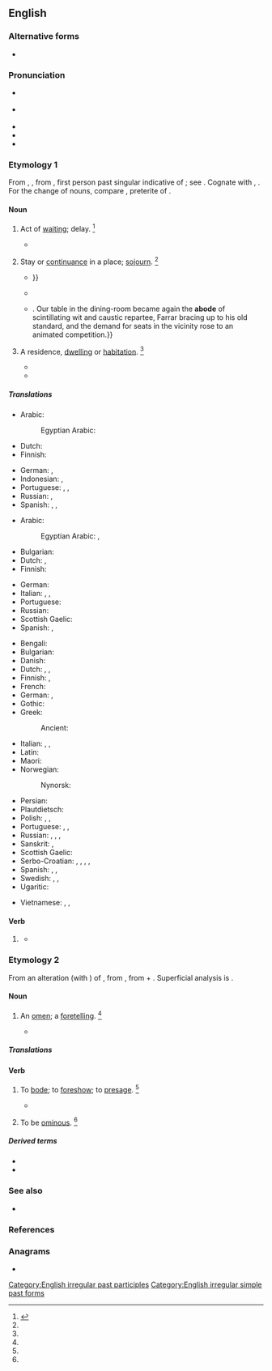 ==English==

===Alternative forms===
* {{l|en|abood}} {{qualifier|obsolete}}

===Pronunciation===
* {{a|RP}} {{IPA|en|/əˈbəʊd/}}
* {{a|US}} {{IPA|en|/əˈboʊd/|[ʔəˈboʊːd̥̚]}}
* {{audio|en|en-in-abode.ogg|Audio (IN)}}
* {{audio|en|en-us-abode.ogg|Audio (US)}}
* {{rhymes|en|əʊd|s=2}}

===Etymology 1===
From {{inh|en|enm|abod}}, {{m|ang|abad}}, from {{inh|en|ang|ābād}}, first person past singular indicative of {{m|ang|ābīdan||to abide}}; see {{m|en|abide}}. Cognate with {{cog|sco|abade}}, {{m|sco|abaid||abode}}. For the change of nouns, compare {{m|en|abode|id=verb}}, preterite of {{m|en|abide}}.

====Noun====
{{en-noun}}

# {{lb|en|obsolete}} Act of [[waiting]]; delay. {{defdate|Attested from (1150 to 1350) to the early 17<sup>th</sup> century.}}<ref name=SOED>{{R:SOED5|page=6}}</ref>
#* {{quote-book|en|year=1590|author={{w|Edmund Spenser}}|title={{w|The Faerie Queene}}|section=III.viii|passage=Vpon his Courser set the louely lode, / And with her fled away without '''abode'''.}}
# {{lb|en|dated|or|legal}} Stay or [[continuance]] in a place; [[sojourn]]. {{defdate|Attested from (1350 to 1470) to the mid 18<sup>th</sup> century.}}<ref name=SOED/>
#* {{quote-book|en|year=1661|author={{w|John Fell (bishop)|John Fell Summary}}|url=http://archive.org/stream/a615775104worduoft/a615775104worduoft_djvu.txt|title=The Life of the most learned, reverend and pious Dr. H. Hammond|passage=During the whole time of his '''abode''' in the university he generally spent thirteen hours of the day in study; by which assiduity besides an exact dispatch of the whole course of philosophy, he read over in a manner all classic authors that are extant{{...}}}}
#* {{quote-book|en|year=1749|author={{w|Henry Fielding}}|title={{w|The History of Tom Jones, a Foundling}}|volume=2|location=London|publisher=Millar|oclc=833558210|page=289|passage=You behold, Sir, how he waxeth Wroth at your '''Abode''' here.}}
#* {{RQ:Churchill Celebrity|chapter=8|passage=The humor of my proposition appealed more strongly to Miss Trevor than I had looked for, and from that time forward she became her old self again;{{...}}. Our table in the dining-room became again the '''abode''' of scintillating wit and caustic repartee, Farrar bracing up to his old standard, and the demand for seats in the vicinity rose to an animated competition.}}
# {{lb|en|formal}} A residence, [[dwelling]] or [[habitation]]. {{defdate|First attested from around 1350 to 1470.}}<ref name=SOED/>
#: {{syn|en|Thesaurus:abode}}
#: {{ux|en|of no fixed '''abode'''}}
#* {{quote-book|en|year=1814|author={{w|William Wordsworth}}|title=The Excursion|location=London|publisher=s.n.|oclc=230680036|page=236|passage=Come let me lead you to our poor '''Abode'''.}}
#* {{RQ:Burroughs Gods of Mars|chapter=Thuvia|page=61|passage=“I am of another world. I am John Carter, Prince of the House of Tardos Mors, Jeddak of Helium.  Perchance some faint rumour of me may have leaked within the confines of your hellish '''abode'''.” }}

=====Translations=====
{{trans-top|obsolete: act of waiting}}
* Arabic: {{t|ar|بَقَاء|m}}
*: Egyptian Arabic: {{t|arz|قعاد|m|tr='uʕād|sc=Arab}}
* Dutch: {{t+|nl|wachten}}
* Finnish: {{t+|fi|viivytys}}
{{trans-mid}}
* German: {{t|de|Verweilen|n}}, {{t+|de|Warten|n}}
* Indonesian: {{t+|id|baka}}, {{t+|id|kekal}}
* Portuguese: {{t+|pt|espera|f}}, {{t+|pt|atraso|m}}, {{t+|pt|aguardar}}
* Russian: {{t+|ru|заде́ржка|f}}, {{t+|ru|промедле́ние|n}}
* Spanish: {{t+|es|espera|f}}, {{t+|es|atraso|m}}, {{t+|es|retraso|m}}
{{trans-bottom}}

{{trans-top|stay or continuance in a place; sojourn}}
* Arabic: {{t|ar|إِقَامَة|f}}
*: Egyptian Arabic: {{t|arz|قعدة|f|tr='aʕda|sc=Arab}}, {{t|arz|إقامة|f|tr=ʔe'āma|sc=Arab}}
* Bulgarian: {{t+|bg|местопребиваване}}
* Dutch: {{t+|nl|verblijf|n}}, {{t+|nl|woonstee|f}}
* Finnish: {{t+|fi|oleskelu}}
{{trans-mid}}
* German: {{t+|de|Aufenthalt|m}}
* Italian: {{t+|it|soggiorno|m}}, {{t+|it|dimora|f}}, {{t+|it|residenza|f}}
* Portuguese: {{t+|pt|permanência|f}}
* Russian: {{t+|ru|пребыва́ние|n}}
* Scottish Gaelic: {{t|gd|còmhnaidh|f}}
* Spanish: {{t+|es|estadía|f}}, {{t+|es|permanencia|f}}
{{trans-bottom}}

{{trans-top|slightly dated: residence}}
* Bengali: {{t+|bn|মকান}}
* Bulgarian: {{t+|bg|жилище}}
* Danish: {{t+|da|bolig|c}}
* Dutch: {{t+|nl|woonstee|f}}, {{t+|nl|verblijf|n}}, {{t+|nl|onderkomen|n}}
* Finnish: {{t+|fi|asunto}}, {{t+|fi|asumus}}
* French: {{t+|fr|demeure|f}}
* German: {{t+|de|Bleibe|f}}, {{t+|de|Wohnung|f}}
* Gothic: {{t|got|𐌱𐌰𐌿𐌰𐌹𐌽𐍃|f}}
* Greek:
*: Ancient: {{t|grc|μονή|f}}
* Italian: {{t+|it|dimora|f}}, {{t+|it|residenza|f}}, {{t+|it|domicilio|m}}
* Latin: {{t|la|mansio|f}}
* Maori: {{t|mi|tuohunga}}
* Norwegian:
*: Nynorsk: {{t|nn|husvære|n}}
{{trans-mid}}
* Persian: {{t+|fa|بودگاه}}
* Plautdietsch: {{t|pdt|Wonunk|f}}
* Polish: {{t|pl|miejsce zamieszkania|n}}, {{t+|pl|siedziba|f}}, {{t+|pl|sadyba|m}} {{qualifier|archaic}}
* Portuguese: {{t+|pt|residência|f}}, {{t+|pt|domicílio|m}}, {{t+|pt|moradia|f}}
* Russian: {{t+|ru|жили́ще|n}}, {{t+|ru|обита́лище|n}}, {{t+|ru|оби́тель|f}}, {{t+|ru|усадьба|f}}
* Sanskrit: {{t+|sa|ओकस्|n}}, {{t+|sa|परिष्ठिति|f}}
* Scottish Gaelic: {{t|gd|còmhnaidh|f}}
* Serbo-Croatian: {{t+|sh|obitavalište}}, {{t|sh|nastan}}, {{t+|sh|boravište}}, {{t|sh|настан}}, {{t|sh|боравиште}}
* Spanish: {{t+|es|morada|f}}, {{t+|es|residencia|f}}, {{t+|es|vivienda|f}}
* Swedish: {{t+|sv|boning|c}}, {{t+|sv|hemvist|c}}, {{t+|sv|vistelse|c}}
* Ugaritic: {{t|uga|𐎎𐎌𐎋𐎐𐎚}}
{{trans-bottom}}

{{checktrans-top}}
* Vietnamese: {{t+check|vi|nơi ở}}, {{t-check|vi|sự ở lại}}, {{t-check|vi|sự lưu lại}}
{{trans-mid}}
{{trans-bottom}}

====Verb====
{{head|en|verb form}}

# {{senseid|en|verb}} {{en-past of|abide}}
#* {{quote-book|en|year=1898|author={{w|Henry James}}|title=In the Cage|passage=The fine, soundless pulse of this game was in the air for our young woman while they remained in the shop. While they remained? They remained all day; their presence continued and '''abode''' with her, was in everything she did till nightfall....}}

===Etymology 2===
From an alteration (with {{m|en|bode}}) of {{inh|en|enm|abeden||to announce}}, from {{inh|en|ang|ābēodan||to command, proclaim}}, from {{m|ang|a-}} + {{m|ang|bēodan||to command, proclaim}}. Superficial analysis is {{prefix|en|a|bode|t2=presage, portend, announce}}.

====Noun====
{{en-noun}}

# {{lb|en|obsolete}} An [[omen]]; a [[foretelling]]. {{defdate|Attested from the late 16<sup>th</sup> century to the late 17<sup>th</sup> century.}}<ref name=SOED/>
#* {{quote-book|en|year=1865|author={{w|George Chapman}}|editor=Richard Hooper|title=The Iliads of Homer|location=London|publisher=J.R. Smith|oclc=312171|page=6|passage=High-thundering Juno's husband, stirs my spirit with true '''abodes'''.}}

=====Translations=====
{{trans-see|omen}}

====Verb====
{{en-verb}}

# {{lb|en|transitive|obsolete}} To [[bode]]; to [[foreshow]]; to [[presage]]. {{defdate|Attested from the late 16<sup>th</sup> century to the mid 17<sup>th</sup> century.}}<ref name=SOED/>
#* {{quote-book
|en
|year=1591
|first=William
|last=Shakespeare
|authorlink=William Shakespeare
|title={{w|Henry VI, Part 3}}
|section=Act 5, Scene 6
|passage=The night-crow cried, '''aboding''' luckless time
}}
# {{lb|en|intransitive|obsolete}} To be [[ominous]]. {{defdate|Attested from the mid 17<sup>th</sup> century to the late 17<sup>th</sup> century.}}<ref name=SOED/>

=====Derived terms=====
{{der-top}}
* {{l|en|abodement}}
* {{l|en|aboding}}
{{der-mid}}
{{der-bottom}}

===See also===
* {{l|en|dwelling}}

===References===
<references/>

===Anagrams===
* {{anagrams|en|a=abdeo|Baode|EABOD|adobe|boaed}}

[[Category:English irregular past participles]]
[[Category:English irregular simple past forms]]